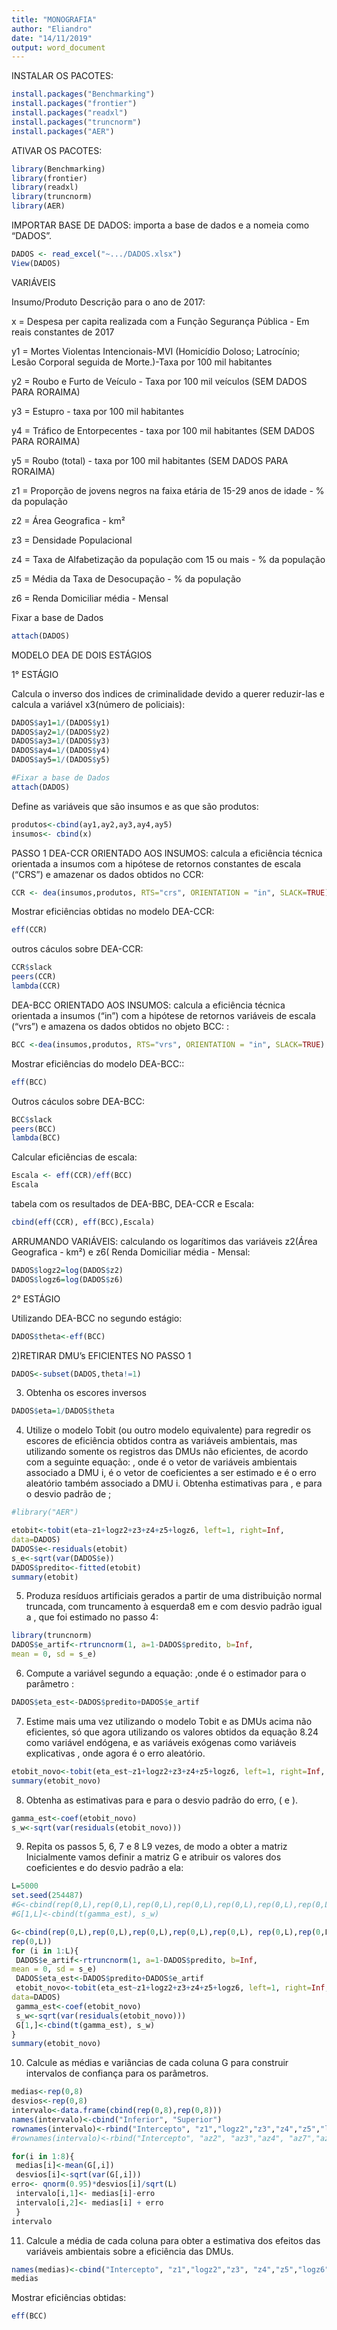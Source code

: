 ---
title: "MONOGRAFIA"
author: "Eliandro"
date: "14/11/2019"
output: word_document
---
INSTALAR OS PACOTES:
```{r}
install.packages("Benchmarking")
install.packages("frontier")
install.packages("readxl")
install.packages("truncnorm")
install.packages("AER")


```

ATIVAR OS PACOTES:
```{r}
library(Benchmarking)
library(frontier)
library(readxl)
library(truncnorm)
library(AER)

```

IMPORTAR BASE DE DADOS: importa a base de dados e a nomeia como "DADOS".
```{r}

DADOS <- read_excel("~.../DADOS.xlsx")
View(DADOS)
```
VARIÁVEIS

Insumo/Produto	Descrição para o ano de 2017:

x = Despesa per capita realizada com a Função Segurança Pública - Em reais
constantes de 2017

y1 = Mortes Violentas Intencionais-MVI (Homicídio Doloso; Latrocínio; Lesão
Corporal seguida de Morte.)-Taxa por 100 mil habitantes

y2 = Roubo e Furto de Veículo - Taxa por 100 mil veículos (SEM DADOS PARA
RORAIMA)

y3 = Estupro - taxa por 100 mil habitantes

y4 = Tráfico de Entorpecentes - taxa por 100 mil habitantes (SEM DADOS PARA
RORAIMA)

y5 = Roubo (total) - taxa por 100 mil habitantes (SEM DADOS PARA RORAIMA)

z1 = Proporção de jovens negros na faixa etária de 15-29 anos de idade - % da
população

z2 = Área Geografica - km²

z3 = Densidade Populacional

z4 = Taxa de Alfabetização da população com 15 ou mais - % da população

z5 = Média da Taxa de Desocupação - % da população

z6 = Renda Domiciliar média - Mensal


Fixar a base de Dados
```{r}
attach(DADOS)
```

MODELO DEA DE DOIS ESTÁGIOS

1° ESTÁGIO

Calcula o inverso dos ìndices de criminalidade devido a querer reduzir-las e calcula a variável x3(número de policiais):
```{r}
DADOS$ay1=1/(DADOS$y1)
DADOS$ay2=1/(DADOS$y2)
DADOS$ay3=1/(DADOS$y3)
DADOS$ay4=1/(DADOS$y4)
DADOS$ay5=1/(DADOS$y5)

#Fixar a base de Dados
attach(DADOS)
```
Define as variáveis que são insumos e as que são produtos:
```{r}
produtos<-cbind(ay1,ay2,ay3,ay4,ay5)
insumos<- cbind(x)

```
PASSO 1
DEA-CCR ORIENTADO AOS INSUMOS: calcula a eficiência técnica orientada a insumos com a hipótese de retornos constantes de escala (“CRS”) e amazenar os dados obtidos no CCR:

```{r}
CCR <- dea(insumos,produtos, RTS="crs", ORIENTATION = "in", SLACK=TRUE)

```

Mostrar eficiências obtidas no modelo DEA-CCR:
```{r}
eff(CCR)
```
outros cáculos sobre DEA-CCR:
```{r}
CCR$slack
peers(CCR)
lambda(CCR)
```

DEA-BCC ORIENTADO AOS INSUMOS: calcula a eficiência técnica orientada a insumos  (“in”) com a hipótese de retornos variáveis de escala (“vrs”) e amazena os dados obtidos no objeto BCC: :

```{r}
BCC <-dea(insumos,produtos, RTS="vrs", ORIENTATION = "in", SLACK=TRUE)
```

Mostrar eficiências do modelo DEA-BCC:: 
```{r}
eff(BCC)
```
Outros cáculos sobre DEA-BCC:
```{r}
BCC$slack
peers(BCC)
lambda(BCC)
```

Calcular eficiências de escala:
```{r}
Escala <- eff(CCR)/eff(BCC)
Escala
```

tabela com os resultados de DEA-BBC, DEA-CCR e Escala:
```{r}
cbind(eff(CCR), eff(BCC),Escala)
```

ARRUMANDO VARIÁVEIS: calculando os logarítimos das variáveis z2(Área Geografica - km²) e z6( Renda Domiciliar média - Mensal:
```{r}
DADOS$logz2=log(DADOS$z2)
DADOS$logz6=log(DADOS$z6)
```

2° ESTÁGIO

Utilizando DEA-BCC no segundo estágio:
```{r}
DADOS$theta<-eff(BCC)
```

2)RETIRAR DMU’s EFICIENTES NO PASSO 1

```{r}
DADOS<-subset(DADOS,theta!=1)

```

3) Obtenha os escores inversos

```{r}
DADOS$eta=1/DADOS$theta
```

4) Utilize o modelo Tobit (ou outro modelo equivalente) para regredir os escores de eficiência obtidos contra as variáveis ambientais, mas utilizando somente os registros das DMUs não eficientes, de acordo com a seguinte equação: , onde é o vetor de variáveis ambientais associado a DMU i, é o vetor de coeficientes a ser estimado e é o erro aleatório também associado a DMU i. Obtenha estimativas para , e para o desvio padrão de ;

```{r}

#library("AER")

etobit<-tobit(eta~z1+logz2+z3+z4+z5+logz6, left=1, right=Inf,
data=DADOS)
DADOS$e<-residuals(etobit)
s_e<-sqrt(var(DADOS$e))
DADOS$predito<-fitted(etobit)
summary(etobit)


```
5) Produza resíduos artificiais gerados a partir de uma distribuição normal truncada, com truncamento à esquerda8 em e com desvio padrão igual a , que foi estimado no passo 4:


```{r}
library(truncnorm)
DADOS$e_artif<-rtruncnorm(1, a=1-DADOS$predito, b=Inf,
mean = 0, sd = s_e)

```

6) Compute a variável segundo a equação: ,onde é o estimador para o parâmetro :

```{r}
DADOS$eta_est<-DADOS$predito+DADOS$e_artif

```

7) Estime mais uma vez utilizando o modelo Tobit e as DMUs acima não eficientes, só que agora utilizando os valores obtidos da equação 8.24 como variável endógena, e as variáveis exógenas como variáveis explicativas , onde agora é o erro aleatório.

```{r}
etobit_novo<-tobit(eta_est~z1+logz2+z3+z4+z5+logz6, left=1, right=Inf, data=DADOS)
summary(etobit_novo)

```
8) Obtenha as estimativas para e para o desvio padrão do erro, ( e ).

```{r}
gamma_est<-coef(etobit_novo)
s_w<-sqrt(var(residuals(etobit_novo)))

```

9) Repita os passos 5, 6, 7 e 8 L9 vezes, de modo a obter a matriz Inicialmente vamos definir a matriz G e atribuir os valores dos coeficientes e do desvio padrão a ela:

```{r}
L=5000
set.seed(254487)
#G<-cbind(rep(0,L),rep(0,L),rep(0,L),rep(0,L),rep(0,L),rep(0,L),rep(0,L))
#G[1,L]<-cbind(t(gamma_est), s_w)

G<-cbind(rep(0,L),rep(0,L),rep(0,L),rep(0,L),rep(0,L), rep(0,L),rep(0,L),
rep(0,L))
for (i in 1:L){
 DADOS$e_artif<-rtruncnorm(1, a=1-DADOS$predito, b=Inf,
mean = 0, sd = s_e)
 DADOS$eta_est<-DADOS$predito+DADOS$e_artif
 etobit_novo<-tobit(eta_est~z1+logz2+z3+z4+z5+logz6, left=1, right=Inf,
data=DADOS)
 gamma_est<-coef(etobit_novo)
 s_w<-sqrt(var(residuals(etobit_novo)))
 G[1,]<-cbind(t(gamma_est), s_w)
}
summary(etobit_novo)

```
10) Calcule as médias e variâncias de cada coluna G para construir intervalos de confiança para os parâmetros.

```{r}
medias<-rep(0,8)
desvios<-rep(0,8)
intervalo<-data.frame(cbind(rep(0,8),rep(0,8)))
names(intervalo)<-cbind("Inferior", "Superior")
rownames(intervalo)<-rbind("Intercepto", "z1","logz2","z3","z4","z5","logz6","Desvio do Erro")
#rownames(intervalo)<-rbind("Intercepto", "az2", "az3","az4", "az7","az8","Desvio do Erro")

for(i in 1:8){
 medias[i]<-mean(G[,i])
 desvios[i]<-sqrt(var(G[,i]))
erro<- qnorm(0.95)*desvios[i]/sqrt(L)
 intervalo[i,1]<- medias[i]-erro
 intervalo[i,2]<- medias[i] + erro
 }
intervalo

```

11) Calcule a média de cada coluna para obter a estimativa dos efeitos das variáveis ambientais sobre a eficiência das DMUs.

```{r}
names(medias)<-cbind("Intercepto", "z1","logz2","z3", "z4","z5","logz6", "Desvio do Erro")
medias

```
Mostrar eficiências obtidas:
```{r}
eff(BCC)
```
